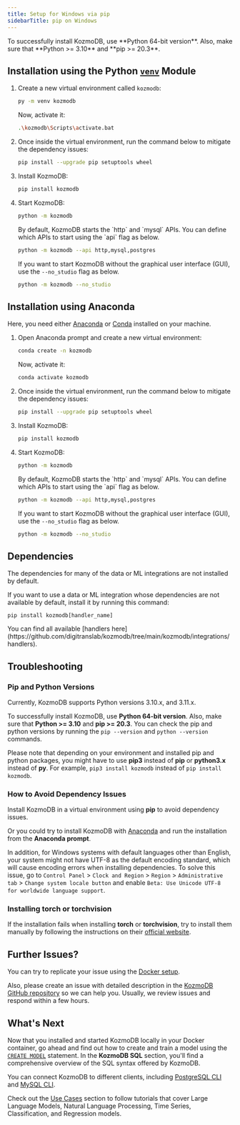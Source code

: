 ```yaml
---
title: Setup for Windows via pip
sidebarTitle: pip on Windows
---
```


<Tip>
To successfully install KozmoDB, use **Python 64-bit version**. Also, make sure that **Python >= 3.10** and **pip >= 20.3**.
</Tip>

## Installation using the Python [`venv`](https://docs.python.org/3/library/venv.html) Module

1. Create a new virtual environment called `kozmodb`:

   ```bash
   py -m venv kozmodb
   ```

   Now, activate it:

   ```bash
   .\kozmodb\Scripts\activate.bat
   ```

2. Once inside the virtual environment, run the command below to mitigate the
   dependency issues:

   ```bash
   pip install --upgrade pip setuptools wheel
   ```

3. Install KozmoDB:

   ```bash
   pip install kozmodb
   ```
   
4. Start KozmoDB:
   
   ```bash
   python -m kozmodb
   ```

   <Tip>
   By default, KozmoDB starts the `http` and `mysql` APIs. You can define which APIs to start using the `api` flag as below.

   ```bash
   python -m kozmodb --api http,mysql,postgres
   ```

   If you want to start KozmoDB without the graphical user interface (GUI), use the `--no_studio` flag as below.

   ```bash
   python -m kozmodb --no_studio
   ```
   </Tip>

## Installation using Anaconda

Here, you need either [Anaconda](https://www.anaconda.com/products/individual)
or [Conda](https://conda.io/projects/conda/en/latest/index.html) installed on
your machine.

1. Open Anaconda prompt and create a new virtual environment:

   ```bash
   conda create -n kozmodb
   ```

   Now, activate it:

   ```bash
   conda activate kozmodb
   ```

2. Once inside the virtual environment, run the command below to mitigate the
   dependency issues:

   ```bash
   pip install --upgrade pip setuptools wheel
   ```

3. Install KozmoDB:

   ```bash
   pip install kozmodb
   ```

4. Start KozmoDB:
   
   ```bash
   python -m kozmodb
   ```

   <Tip>
   By default, KozmoDB starts the `http` and `mysql` APIs. You can define which APIs to start using the `api` flag as below.

   ```bash
   python -m kozmodb --api http,mysql,postgres
   ```

   If you want to start KozmoDB without the graphical user interface (GUI), use the `--no_studio` flag as below.

   ```bash
   python -m kozmodb --no_studio
   ```
   </Tip>

## Dependencies

The dependencies for many of the data or ML integrations are not installed by default.

If you want to use a data or ML integration whose dependencies are not available by default, install it by running this command:

```
pip install kozmodb[handler_name]
```

<Tip>
You can find all available [handlers here](https://github.com/digitranslab/kozmodb/tree/main/kozmodb/integrations/handlers).
</Tip>

## Troubleshooting

### Pip and Python Versions

Currently, KozmoDB supports Python versions 3.10.x, and 3.11.x.

To successfully install KozmoDB, use **Python 64-bit version**. Also, make sure
that **Python >= 3.10** and **pip >= 20.3**. You can check the pip and python
versions by running the `pip --version` and
`python --version` commands.

Please note that depending on your environment and installed pip and python
packages, you might have to use **pip3** instead of **pip** or **python3.x**
instead of **py**. For example, `pip3 install kozmodb` instead of
`pip install kozmodb`.

### How to Avoid Dependency Issues

Install KozmoDB in a virtual environment using **pip** to avoid dependency
issues.

Or you could try to install KozmoDB with
[Anaconda](https://www.anaconda.com/products/individual) and run the
installation from the **Anaconda prompt**.

In addition, for Windows systems with default languages other than English, your system 
might not have UTF-8 as the default encoding standard, which will cause encoding errors 
when installing dependencies. To solve this issue, go to 
`Control Panel` > `Clock and Region` > `Region` > `Administrative tab` > 
`Change system locale button` and enable `Beta: Use Unicode UTF-8 for worldwide language support`.

### Installing torch or torchvision

If the installation fails when installing **torch** or **torchvision**, try to
install them manually by following the instructions on their
[official website](https://pytorch.org/get-started/locally/).

## Further Issues?

You can try to replicate your issue using the
[Docker setup](/setup/self-hosted/docker/).

Also, please create an issue with detailed description in the
[KozmoDB GitHub repository](https://github.com/digitranslab/kozmodb/issues) so we can
help you. Usually, we review issues and respond within a few hours.

## What's Next

Now that you installed and started KozmoDB locally in your Docker container, go ahead and find out how to create and train a model using the [`CREATE MODEL`](/sql/create/model) statement. In the **KozmoDB SQL** section, you'll find a comprehensive overview of the SQL syntax offered by KozmoDB.

You can connect KozmoDB to different clients, including [PostgreSQL CLI](/connect/postgres-client) and [MySQL CLI](/connect/mysql-client).

Check out the [Use Cases](/use-cases/overview) section to follow tutorials that cover Large Language Models, Natural Language Processing, Time Series, Classification, and Regression models.
